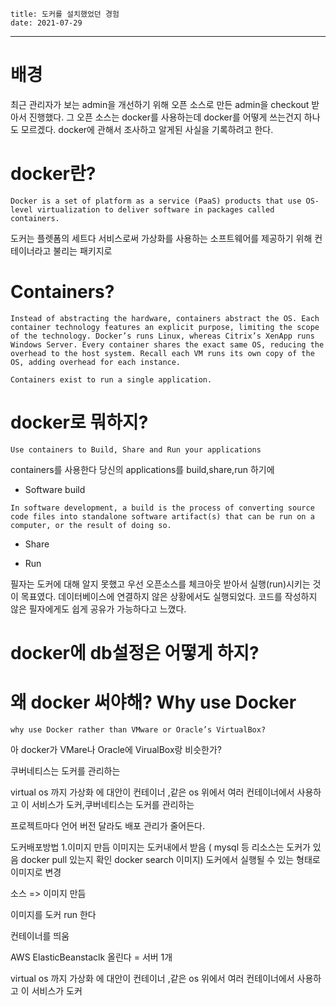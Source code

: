 ```
title: 도커를 설치했었던 경험
date: 2021-07-29
```
---

# 배경

최근 관리자가 보는 admin을 개선하기 위해
오픈 소스로 만든 admin을 checkout 받아서 진행했다.
그 오픈 소스는 docker를 사용하는데 docker를 어떻게 쓰는건지 하나도 모르겠다.
docker에 관해서 조사하고 알게된 사실을 기록하려고 한다.

# docker란?
```
Docker is a set of platform as a service (PaaS) products that use OS-level virtualization to deliver software in packages called containers.
```
도커는 플렛폼의 세트다
서비스로써 
가상화를 사용하는
소프트웨어를 제공하기 위해 
컨테이너라고 불리는 패키지로 

# Containers?
```
Instead of abstracting the hardware, containers abstract the OS. Each container technology features an explicit purpose, limiting the scope of the technology. Docker’s runs Linux, whereas Citrix’s XenApp runs Windows Server. Every container shares the exact same OS, reducing the overhead to the host system. Recall each VM runs its own copy of the OS, adding overhead for each instance.

Containers exist to run a single application.
```

# docker로 뭐하지?
```
Use containers to Build, Share and Run your applications
```
containers를 사용한다 
당신의 applications를 build,share,run 하기에 
* Software build 
```
In software development, a build is the process of converting source code files into standalone software artifact(s) that can be run on a computer, or the result of doing so.
```
* Share

* Run

필자는 도커에 대해 알지 못했고
우선 오픈소스를 체크아웃 받아서 실행(run)시키는 것이 목표였다.
데이터베이스에 연결하지 않은 상황에서도 실행되었다.
코드를 작성하지 않은 필자에게도 쉽게 공유가 가능하다고 느꼈다.

# docker에 db설정은 어떻게 하지?

# 왜 docker 써야해? Why use Docker
```
why use Docker rather than VMware or Oracle’s VirtualBox?
```
아 docker가 VMare나 Oracle에 VirualBox랑 비슷한가?

쿠버네티스는 도커를 관리하는

virtual os 까지 가상화 에 대안이 컨테이너 ,같은 os 위에서 여러 컨테이너에서 사용하고 이 서비스가 도커,쿠버네티스는 도커를 관리하는


프로젝트마다 언어 버전 달라도 배포 관리가 줄어든다.


도커배포방법
1.이미지 만듬
	이미지는 도커내에서 받음 ( mysql 등 리소스는 도커가 있음 docker pull 있는지 확인 docker search 이미지)
	도커에서 실행될 수 있는 형태로 이미지로 변경 

소스 => 이미지 만듬

이미지를 도커 run 한다

컨테이너를 띄움


AWS ElasticBeanstaclk  올린다 = 서버 1개 

virtual os 까지 가상화 에 대안이 컨테이너 ,같은 os 위에서 여러 컨테이너에서 사용하고 이 서비스가 도커


